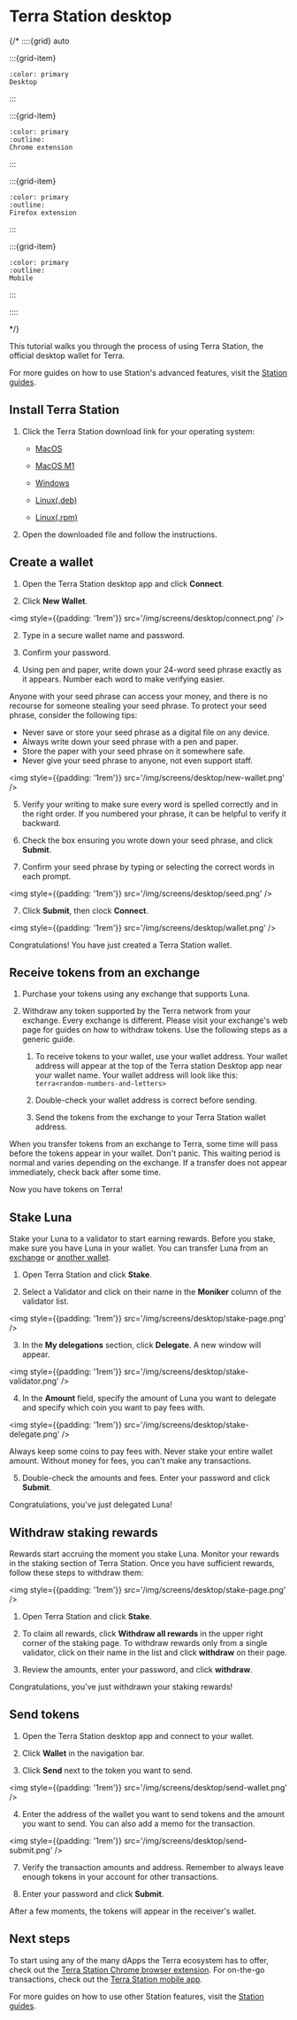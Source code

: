 
# Terra Station desktop

{/*
::::{grid} auto

:::{grid-item}
```{button-link} terra-station-desktop.html
:color: primary
Desktop
```
:::

:::{grid-item}
```{button-link} terra-station-extension.html
:color: primary
:outline:
Chrome extension
```
:::

:::{grid-item}
```{button-link} terra-station-firefox.html
:color: primary
:outline:
Firefox extension
```
:::

:::{grid-item}
```{button-link} terra-station-mobile.html
:color: primary
:outline:
Mobile
```
:::

::::

*/}

This tutorial walks you through the process of using Terra Station, the official desktop wallet for Terra.

For more guides on how to use Station's advanced features, visit the [Station guides](../README.mdx).

## Install Terra Station

1. Click the Terra Station download link for your operating system:

   - [MacOS](https://github.com/terra-money/station-desktop/releases/download/v1.2.0/Terra.Station-1.2.0.dmg)

   - [MacOS M1 ](https://github.com/terra-money/station-desktop/releases/download/v1.2.0/Terra.Station-1.2.0-arm64.dmg)

   - [Windows](https://github.com/terra-money/station-desktop/releases/download/v1.2.0/Terra.Station.Setup.1.2.0.exe)

   - [Linux(.deb)](https://github.com/terra-money/station-desktop/releases/download/v1.2.0/Terra.Station_1.2.0_amd64.deb)
   - [Linux(.rpm)](https://github.com/terra-money/station-desktop/releases/download/v1.2.0/Terra.Station-1.2.0.x86_64.rpm)

2. Open the downloaded file and follow the instructions.

## Create a wallet

1. Open the Terra Station desktop app and click **Connect**.

2. Click **New Wallet**. 

<img style={{padding: '1rem'}} src='/img/screens/desktop/connect.png' />

2. Type in a secure wallet name and password.

3. Confirm your password.

4. Using pen and paper, write down your 24-word seed phrase exactly as it appears. Number each word to make verifying easier.

<Admonition type="danger" title="Protect your seed phrase">

Anyone with your seed phrase can access your money, and there is no recourse for someone stealing your seed phrase. To protect your seed phrase, consider the following tips:

   - Never save or store your seed phrase as a digital file on any device.
   - Always write down your seed phrase with a pen and paper.
   - Store the paper with your seed phrase on it somewhere safe.
   - Never give your seed phrase to anyone, not even support staff.
</Admonition>

<img style={{padding: '1rem'}} src='/img/screens/desktop/new-wallet.png' />

5. Verify your writing to make sure every word is spelled correctly and in the right order. If you numbered your phrase, it can be helpful to verify it backward.

5. Check the box ensuring you wrote down your seed phrase, and click **Submit**.

6. Confirm your seed phrase by typing or selecting the correct words in each prompt.

<img style={{padding: '1rem'}} src='/img/screens/desktop/seed.png' />

7. Click **Submit**, then clock **Connect**. 

<img style={{padding: '1rem'}} src='/img/screens/desktop/wallet.png' />


Congratulations! You have just created a Terra Station wallet.

## Receive tokens from an exchange

1. Purchase your tokens using any exchange that supports Luna.

2. Withdraw any token supported by the Terra network from your exchange. Every exchange is different. Please visit your exchange's web page for guides on how to withdraw tokens. Use the following steps as a generic guide.

    1. To receive tokens to your wallet, use your wallet address. Your wallet address will appear at the top of the Terra station Desktop app near your wallet name. Your wallet address will look like this: `terra<random-numbers-and-letters>`

    2. Double-check your wallet address is correct before sending.

    3. Send the tokens from the exchange to your Terra Station wallet address.

<Admonition type="caution" title="Transfer wait times">

When you transfer tokens from an exchange to Terra, some time will pass before the tokens appear in your wallet. Don't panic. This waiting period is normal and varies depending on the exchange. If a transfer does not appear immediately, check back after some time.

</Admonition>

Now you have tokens on Terra!

## Stake Luna

Stake your Luna to a validator to start earning rewards. Before you stake, make sure you have Luna in your wallet. You can transfer Luna from an [exchange](#receive-tokens-from-an-exchange) or [another wallet](../send.mdx).

1. Open Terra Station and click **Stake**.

2. Select a Validator and click on their name in the **Moniker** column of the validator list.

<img style={{padding: '1rem'}} src='/img/screens/desktop/stake-page.png' />


3. In the **My delegations** section, click **Delegate**. A new window will appear.

<img style={{padding: '1rem'}} src='/img/screens/desktop/stake-validator.png' />

4. In the **Amount** field, specify the amount of Luna you want to delegate and specify which coin you want to pay fees with. 

<img style={{padding: '1rem'}} src='/img/screens/desktop/stake-delegate.png' />

<Admonition type="caution" title="Keep coins for fees">

Always keep some coins to pay fees with. Never stake your entire wallet amount. Without money for fees, you can't make any transactions.

</Admonition>

5. Double-check the amounts and fees. Enter your password and click **Submit**.

Congratulations, you've just delegated Luna!

## Withdraw staking rewards

Rewards start accruing the moment you stake Luna. Monitor your rewards in the staking section of Terra Station. Once you have sufficient rewards, follow these steps to withdraw them:

<img style={{padding: '1rem'}} src='/img/screens/desktop/stake-page.png' />

1. Open Terra Station and click **Stake**.

2. To claim all rewards, click **Withdraw all rewards** in the upper right corner of the staking page. To withdraw rewards only from a single validator, click on their name in the list and click **withdraw** on their page.

3. Review the amounts, enter your password, and click **withdraw**.

Congratulations, you've just withdrawn your staking rewards!

## Send tokens

1. Open the Terra Station desktop app and connect to your wallet.

2. Click **Wallet** in the navigation bar.

3. Click **Send** next to the token you want to send.

<img style={{padding: '1rem'}} src='/img/screens/desktop/send-wallet.png' />

4. Enter the address of the wallet you want to send tokens and the amount you want to send. You can also add a memo for the transaction.

<img style={{padding: '1rem'}} src='/img/screens/desktop/send-submit.png' />

7. Verify the transaction amounts and address. Remember to always leave enough tokens in your account for other transactions.

8.  Enter your password and click **Submit**.

After a few moments, the tokens will appear in the receiver's wallet.

## Next steps

To start using any of the many dApps the Terra ecosystem has to offer, check out the [Terra Station Chrome browser extension](./terra-station-extension.mdx). For on-the-go transactions, check out the [Terra Station mobile app](./terra-station-mobile.mdx).

For more guides on how to use other Station features, visit the [Station guides](../README.mdx).
